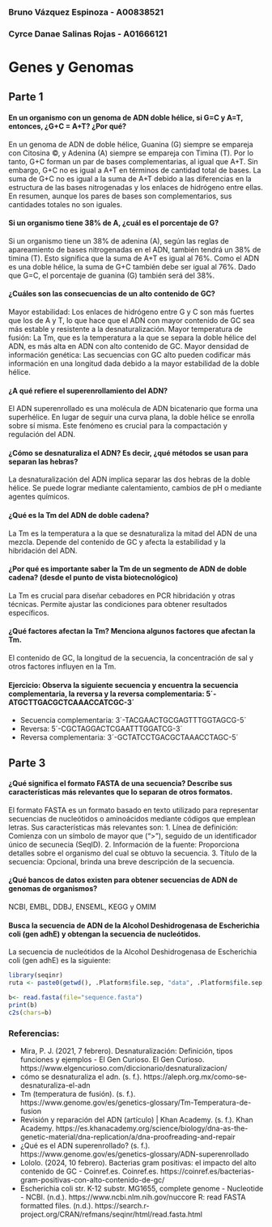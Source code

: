 ### Bruno Vázquez Espinoza - A00838521
### Cyrce Danae Salinas Rojas - A01666121

# Genes y Genomas

## Parte 1

#### En un organismo con un genoma de ADN doble hélice, si G=C y A=T, entonces, ¿G+C = A+T? ¿Por qué?
En un genoma de ADN de doble hélice, Guanina (G) siempre se empareja con Citosina ©, y Adenina (A) siempre se empareja con Timina (T). Por lo tanto, G+C forman un par de bases complementarias, al igual que A+T. Sin embargo, G+C no es igual a A+T en términos de cantidad total de bases. La suma de G+C no es igual a la suma de A+T debido a las diferencias en la estructura de las bases nitrogenadas y los enlaces de hidrógeno entre ellas. En resumen, aunque los pares de bases son complementarios, sus cantidades totales no son iguales.

#### Si un organismo tiene 38% de A, ¿cuál es el porcentaje de G?
Si un organismo tiene un 38% de adenina (A), según las reglas de apareamiento de bases nitrogenadas en el ADN, también tendrá un 38% de timina (T). Esto significa que la suma de A+T es igual al 76%. Como el ADN es una doble hélice, la suma de G+C también debe ser igual al 76%. Dado que G=C, el porcentaje de guanina (G) también será del 38%.

#### ¿Cuáles son las consecuencias de un alto contenido de GC?
Mayor estabilidad: Los enlaces de hidrógeno entre G y C son más fuertes que los de A y T, lo que hace que el ADN con mayor contenido de GC sea más estable y resistente a la desnaturalización.
Mayor temperatura de fusión: La Tm, que es la temperatura a la que se separa la doble hélice del ADN, es más alta en ADN con alto contenido de GC.
Mayor densidad de información genética: Las secuencias con GC alto pueden codificar más información en una longitud dada debido a la mayor estabilidad de la doble hélice.

#### ¿A qué refiere el superenrollamiento del ADN?
El ADN superenrollado es una molécula de ADN bicatenario que forma una superhélice. En lugar de seguir una curva plana, la doble hélice se enrolla sobre sí misma. Este fenómeno es crucial para la compactación y regulación del ADN.

#### ¿Cómo se desnaturaliza el ADN? Es decir, ¿qué métodos se usan para separan las hebras?
La desnaturalización del ADN implica separar las dos hebras de la doble hélice. Se puede lograr mediante calentamiento, cambios de pH o mediante agentes químicos.

#### ¿Qué es la Tm del ADN de doble cadena?
La Tm es la temperatura a la que se desnaturaliza la mitad del ADN de una mezcla. Depende del contenido de GC y afecta la estabilidad y la hibridación del ADN.

#### ¿Por qué es importante saber la Tm de un segmento de ADN de doble cadena?  (desde el punto de vista biotecnológico)
La Tm es crucial para diseñar cebadores en PCR hibridación y otras técnicas. Permite ajustar las condiciones para obtener resultados específicos.

#### ¿Qué factores afectan la Tm? Menciona algunos factores que afectan la Tm.
El contenido de GC, la longitud de la secuencia, la concentración de sal y otros factores influyen en la Tm.

#### Ejercicio: Observa la siguiente secuencia y encuentra la secuencia complementaria, la reversa y la reversa complementaria: 5´-ATGCTTGACGCTCAAACCATCGC-3´
- Secuencia complementaria: 3´-TACGAACTGCGAGTTTGGTAGCG-5´
- Reversa: 5´-CGCTAGGACTCGAATTTGGATCG-3´
- Reversa complementaria: 3´-GCTATCCTGACGCTAAACCTAGC-5´

## Parte 3

#### ¿Qué significa el formato FASTA de una secuencia? Describe sus características más relevantes que lo separan de otros formatos.
El formato FASTA es un formato basado en texto utilizado para representar secuencias de nucleótidos o aminoácidos mediante códigos que emplean letras. Sus características más relevantes son:
1. Línea de definición: Comienza con un símbolo de mayor que (">"), seguido de un identificador único de secunecia (SeqID).
2. Información de la fuente: Proporciona detalles sobre el organismo del cual se obtuvo la secuencia.
3. Título de la secuencia: Opcional, brinda una breve descripción de la secuencia.

#### ¿Qué bancos de datos existen para obtener secuencias de ADN de genomas de organismos?
NCBI, EMBL, DDBJ, ENSEML, KEGG y OMIM

#### Busca la secuencia de ADN de la Alcohol Deshidrogenasa de Escherichia coli (gen adhE) y obtengan la secuencia de nucleótidos.
La secuencia de nucleótidos de la Alcohol Deshidrogenasa de Escherichia coli (gen adhE) es la siguiente:
```r
library(seqinr)
ruta <- paste0(getwd(), .Platform$file.sep, "data", .Platform$file.sep, "sequence.fasta")

b<- read.fasta(file="sequence.fasta")
print(b)
c2s(chars=b)

```
<!-- Checar ultima respuesta, no estoy seguro de si esta mal -->

### Referencias:
- Mira, P. J. (2021, 7 febrero). Desnaturalización: Definición, tipos funciones y ejemplos - El Gen Curioso. El Gen Curioso. https://www.elgencurioso.com/diccionario/desnaturalizacion/
- cómo se desnaturaliza el adn. (s. f.). https://aleph.org.mx/como-se-desnaturaliza-el-adn
- Tm (temperatura de fusión). (s. f.). https://www.genome.gov/es/genetics-glossary/Tm-Temperatura-de-fusion
- Revisión y reparación del ADN (artículo) | Khan Academy. (s. f.). Khan Academy. https://es.khanacademy.org/science/biology/dna-as-the-genetic-material/dna-replication/a/dna-proofreading-and-repair
- ¿Qué es el ADN superenrollado? (s. f.). https://www.genome.gov/es/genetics-glossary/ADN-superenrollado
- Lololo. (2024, 10 febrero). Bacterias gram positivas: el impacto del alto contenido de GC - Coinref.es. Coinref.es. https://coinref.es/bacterias-gram-positivas-con-alto-contenido-de-gc/
- Escherichia coli str. K-12 substr. MG1655, complete genome - Nucleotide - NCBI. (n.d.). https://www.ncbi.nlm.nih.gov/nuccore
R: read FASTA formatted files. (n.d.). https://search.r-project.org/CRAN/refmans/seqinr/html/read.fasta.html